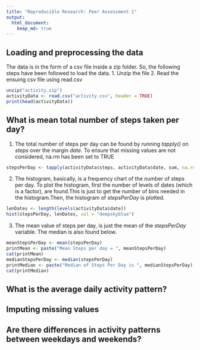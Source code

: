 ```yaml
---
title: "Reproducible Research: Peer Assessment 1"
output: 
  html_document:
    keep_md: true
---
```



## Loading and preprocessing the data
The data is in the form of a csv file inside a zip folder. So, the following steps have been followed to load the data.
1. Unzip the file
2. Read the ensuing csv file using read.csv

```r
unzip("activity.zip")
activityData <- read.csv("activity.csv", header = TRUE)
print(head(activityData))
```

## What is mean total number of steps taken per day?
1. The total number of steps per day can be found by running *tapply()* on *steps* over the margin *date*. To ensure that missing values are not considered, na.rm has been set to TRUE

```r
stepsPerDay <- tapply(activityData$steps, activityData$date, sum, na.rm = TRUE)
```

2. The histogram, basically, is a frequency chart of the number of steps per day. To plot the histogram, first the number of levels of dates (which is a factor), are found.This is just to get the number of bins needed in the histogram.Then, the histogram of *stepsPerDay* is plotted.

```r
lenDates <- length(levels(activityData$date))
hist(stepsPerDay, lenDates, col = "deepskyblue")
```

3. The mean value of steps per day, is just the mean of the *stepsPerDay* variable. The median is also found below.

```r
meanStepsPerDay <- mean(stepsPerDay)
printMean <- paste("Mean Steps per day = ", meanStepsPerDay)
cat(printMean)
medianStepsPerDay <- median(stepsPerDay)
printMedian <- paste("Median of Steps Per Day is ", medianStepsPerDay)
cat(printMedian)
```

## What is the average daily activity pattern?



## Imputing missing values



## Are there differences in activity patterns between weekdays and weekends?

